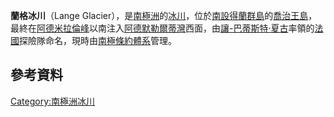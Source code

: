 {{coord|62|7|S|58|30|W|source:GNIS|display=title}}

'''蘭格冰川'''（Lange Glacier），是[[南極洲|南極洲]]的[[冰川|冰川]]，位於[[南設得蘭群島|南設得蘭群島]]的[[喬治王島|喬治王島]]，最終在[[阿德米拉倫峰|阿德米拉倫峰]]以南注入[[阿德默勒爾蒂灣_(南設得蘭群島)|阿德默勒爾蒂灣]]西面，由[[讓-巴蒂斯特·夏古|讓-巴蒂斯特·夏古]]率領的[[法國|法國]]探險隊命名，現時由[[南極條約體系|南極條約體系]]管理。

==參考資料==
{{cite gnis | type = antarid | id = 8453| name = Lange Glacier | accessdate = 2013-05-29}}

{{Antarctica-geo-stub}}
[[Category:南極洲冰川|Category:南極洲冰川]]